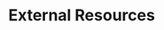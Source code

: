 
<Layout pageTitle="External Resources" sidebarLinks={DataPageSidebarLinks} activeHeaderLink="Data">

# External Resources

<div className='row'>
  <InfoCard
      title="Democratizing Data Report"
      description='Democratizing Data: Environmental Enforcement Watch’s Report Cards for Congressional Oversight of the EPA'
      link='https://envirodatagov.org/press-release-democratizing-data-reports-released-by-edgis-environmental-enforcement-watch/'
      image={democratizing}
  />
  <InfoCard
      title="COVID Enforcement Report"
      description='More Permission to Pollute: The Decline of EPA Enforcement and Industry Compliance during COVID'
      link='https://envirodatagov.org/more-permission-to-pollute-the-decline-of-epa-enforcement-and-industry-compliance-during-covid/'
      image={covid}
  />
</div>

</Layout>
